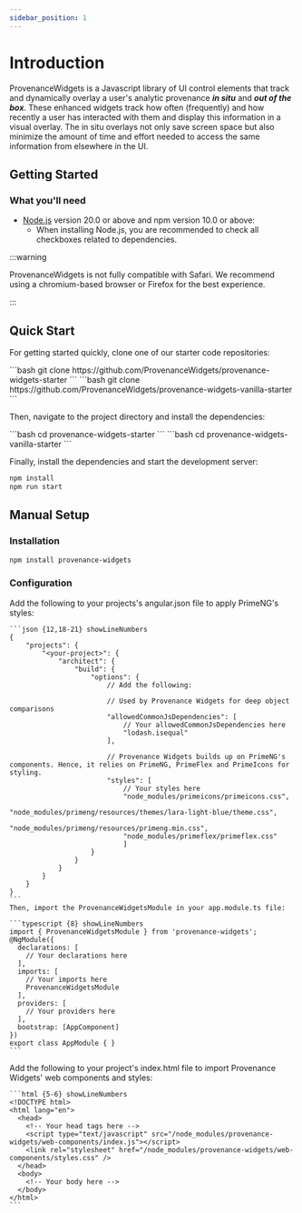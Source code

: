 ```yaml
---
sidebar_position: 1
---
```



# Introduction

ProvenanceWidgets is a Javascript library of UI control elements that track and dynamically overlay a user's analytic provenance ***in situ*** and ***out of the box***. These enhanced widgets track how often (frequently) and how recently a user has interacted with them and display this information in a visual overlay. The in situ overlays not only save screen space but also minimize the amount of time and effort needed to access the same information from elsewhere in the UI.

## Getting Started

### What you'll need

- [Node.js](https://nodejs.org/en/download/) version 20.0 or above and npm version 10.0 or above:
  - When installing Node.js, you are recommended to check all checkboxes related to dependencies.

:::warning

ProvenanceWidgets is not fully compatible with Safari. We recommend using a chromium-based browser or Firefox for the best experience.

:::

## Quick Start

For getting started quickly, clone one of our starter code repositories:

<Tabs groupId='framework'>
  <TabItem value='angular' label='Angular'>
    ```bash
    git clone https://github.com/ProvenanceWidgets/provenance-widgets-starter
    ```
  </TabItem>
  <TabItem value='web-components' label='Web Components'>
  ```bash
  git clone https://github.com/ProvenanceWidgets/provenance-widgets-vanilla-starter
  ```
  </TabItem>
</Tabs>

Then, navigate to the project directory and install the dependencies:

<Tabs groupId='framework'>
  <TabItem value='angular' label='Angular'>
    ```bash
    cd provenance-widgets-starter
    ```
  </TabItem>
  <TabItem value='web-components' label='Web Components'>
    ```bash
    cd provenance-widgets-vanilla-starter
    ```
  </TabItem>
</Tabs>

Finally, install the dependencies and start the development server:

```bash
npm install
npm run start
```

## Manual Setup

### Installation

```bash
npm install provenance-widgets
```

### Configuration

<Tabs groupId='framework'>
  <TabItem value='angular' label='Angular'>
    Add the following to your projects's angular.json file to apply PrimeNG's styles:

    ```json {12,18-21} showLineNumbers
    {
        "projects": {
            "<your-project>": {
                "architect": {
                    "build": {
                        "options": {
                            // Add the following:

                            // Used by Provenance Widgets for deep object comparisons
                            "allowedCommonJsDependencies": [
                                // Your allowedCommonJsDependencies here
                                "lodash.isequal"
                            ],

                            // Provenance Widgets builds up on PrimeNG's components. Hence, it relies on PrimeNG, PrimeFlex and PrimeIcons for styling.
                            "styles": [
                                // Your styles here
                                "node_modules/primeicons/primeicons.css",
                                "node_modules/primeng/resources/themes/lara-light-blue/theme.css",
                                "node_modules/primeng/resources/primeng.min.css",
                                "node_modules/primeflex/primeflex.css"
                                ]
                        }
                    }
                }
            }        
        }
    }
    ```
    Then, import the ProvenanceWidgetsModule in your app.module.ts file:

    ```typescript {8} showLineNumbers
    import { ProvenanceWidgetsModule } from 'provenance-widgets';
    @NgModule({
      declarations: [
        // Your declarations here
      ],
      imports: [
        // Your imports here
        ProvenanceWidgetsModule
      ],
      providers: [
        // Your providers here
      ],
      bootstrap: [AppComponent]
    })
    export class AppModule { }
    ```
  </TabItem>
  <TabItem value='web-components' label='Web components'>
    Add the following to your project's index.html file to import Provenance Widgets' web components and styles:

    ```html {5-6} showLineNumbers
    <!DOCTYPE html>
    <html lang="en">
      <head>
        <!-- Your head tags here -->
        <script type="text/javascript" src="/node_modules/provenance-widgets/web-components/index.js"></script>
        <link rel="stylesheet" href="/node_modules/provenance-widgets/web-components/styles.css" />
      </head>
      <body>
        <!-- Your body here -->
      </body>
    </html>
    ```
  </TabItem>
</Tabs>